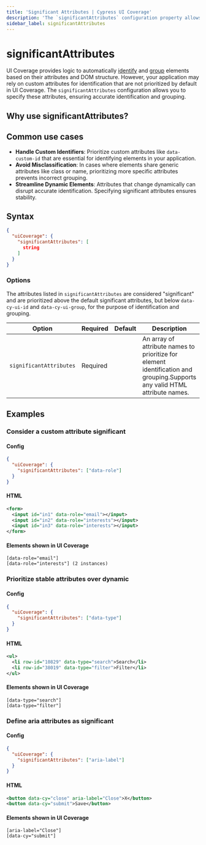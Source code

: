 ```yaml
---
title: 'Significant Attributes | Cypress UI Coverage'
description: 'The `significantAttributes` configuration property allows users to specify custom attributes that should be considered "significant" for the purpose of identification and grouping in UI Coverage.'
sidebar_label: significantAttributes
---
```


# significantAttributes

<UICovAddon />

UI Coverage provides logic to automatically [identify](/ui-coverage/core-concepts/element-identification) and [group](/ui-coverage/core-concepts/element-grouping) elements based on their attributes and DOM structure. However, your application may rely on custom attributes for identification that are not prioritized by default in UI Coverage. The `significantAttributes` configuration allows you to specify these attributes, ensuring accurate identification and grouping.


## Why use significantAttributes?

## Common use cases

- **Handle Custom Identifiers**: Prioritize custom attributes like `data-custom-id` that are essential for identifying elements in your application.
- **Avoid Misclassification**: In cases where elements share generic attributes like class or name, prioritizing more specific attributes prevents incorrect grouping.
- **Streamline Dynamic Elements**: Attributes that change dynamically can disrupt accurate identification. Specifying significant attributes ensures stability.

## Syntax

```json
{
  "uiCoverage": {
    "significantAttributes": [
      string
    ]
  }
}
```

### Options

The attributes listed in `significantAttributes` are considered "significant" and are prioritized above the default significant attributes, but below `data-cy-ui-id` and `data-cy-ui-group`, for the purpose of identification and grouping.

Option | Required | Default | Description
-- | -- | -- | --
`significantAttributes` | Required | | An array of attribute names to prioritize for element identification and grouping.Supports any valid HTML attribute names.

## Examples

### Consider a custom attribute significant

#### Config

```json
{
  "uiCoverage": {
    "significantAttributes": ["data-role"]
  }
}
```

#### HTML

```xml
<form>
  <input id="in1" data-role="email"></input>
  <input id="in2" data-role="interests"></input>
  <input id="in3" data-role="interests"></input>
</form>
```

#### Elements shown in UI Coverage

```
[data-role="email"]
[data-role="interests"] (2 instances)
```

### Prioritize stable attributes over dynamic

#### Config

```json
{
  "uiCoverage": {
    "significantAttributes": ["data-type"]
  }
}
```

#### HTML

```xml
<ul>
  <li row-id="10829" data-type="search">Search</li>
  <li row-id="38019" data-type="filter">Filter</li>
</ul>
```

#### Elements shown in UI Coverage

```
[data-type="search"]
[data-type="filter"]
```

### Define aria attributes as significant

#### Config

```json
{
  "uiCoverage": {
    "significantAttributes": ["aria-label"]
  }
}
```

#### HTML

```xml
<button data-cy="close" aria-label="Close">X</button>
<button data-cy="submit">Save</button>
```

#### Elements shown in UI Coverage

```
[aria-label="Close"]
[data-cy="submit"]
```
